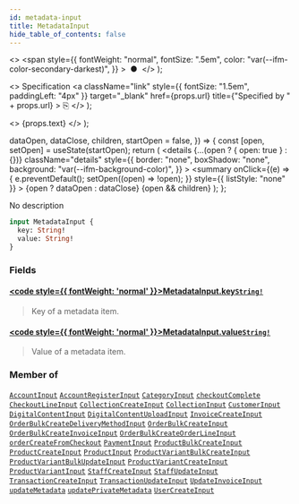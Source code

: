 ```yaml
---
id: metadata-input
title: MetadataInput
hide_table_of_contents: false
---
```


  <>
    <span
      style={{
        fontWeight: "normal",
        fontSize: ".5em",
        color: "var(--ifm-color-secondary-darkest)",
      }}
    >
      &nbsp;●&nbsp;
    </span>
  </>
);

  <>
    Specification
    <a
      className="link"
      style={{ fontSize: "1.5em", paddingLeft: "4px" }}
      target="\_blank"
      href={props.url}
      title={"Specified by " + props.url}
    >
      ⎘
    </a>
  </>
);

  <>
    <span className={props.class}>{props.text}</span>
  </>
);


  dataOpen,
  dataClose,
  children,
  startOpen = false,
}) => {
  const [open, setOpen] = useState(startOpen);
  return (
    <details
      {...(open ? { open: true } : {})}
      className="details"
      style={{
        border: "none",
        boxShadow: "none",
        background: "var(--ifm-background-color)",
      }}
    >
      <summary
        onClick={(e) => {
          e.preventDefault();
          setOpen((open) => !open);
        }}
        style={{ listStyle: "none" }}
      >
        {open ? dataOpen : dataClose}
      </summary>
      {open && children}
    </details>
  );
};

No description

```graphql
input MetadataInput {
  key: String!
  value: String!
}
```

### Fields

#### [<code style={{ fontWeight: 'normal' }}>MetadataInput.<b>key</b></code>](#)<Bullet />[`String!`](../../../api-reference/miscellaneous/scalars/string) <Badge class="badge badge--secondary" text="non-null"/> <Badge class="badge badge--secondary" text="scalar"/>

> Key of a metadata item.

#### [<code style={{ fontWeight: 'normal' }}>MetadataInput.<b>value</b></code>](#)<Bullet />[`String!`](../../../api-reference/miscellaneous/scalars/string) <Badge class="badge badge--secondary" text="non-null"/> <Badge class="badge badge--secondary" text="scalar"/>

> Value of a metadata item.

### Member of

[`AccountInput`](../../../api-reference/users/inputs/account-input) <Badge class="badge badge--secondary" text="input"/><Bullet />[`AccountRegisterInput`](../../../api-reference/users/inputs/account-register-input) <Badge class="badge badge--secondary" text="input"/><Bullet />[`CategoryInput`](../../../api-reference/products/inputs/category-input) <Badge class="badge badge--secondary" text="input"/><Bullet />[`checkoutComplete`](../../../api-reference/checkout/mutations/checkout-complete) <Badge class="badge badge--secondary" text="mutation"/><Bullet />[`CheckoutLineInput`](../../../api-reference/checkout/inputs/checkout-line-input) <Badge class="badge badge--secondary" text="input"/><Bullet />[`CollectionCreateInput`](../../../api-reference/products/inputs/collection-create-input) <Badge class="badge badge--secondary" text="input"/><Bullet />[`CollectionInput`](../../../api-reference/products/inputs/collection-input) <Badge class="badge badge--secondary" text="input"/><Bullet />[`CustomerInput`](../../../api-reference/users/inputs/customer-input) <Badge class="badge badge--secondary" text="input"/><Bullet />[`DigitalContentInput`](../../../api-reference/products/inputs/digital-content-input) <Badge class="badge badge--secondary" text="input"/><Bullet />[`DigitalContentUploadInput`](../../../api-reference/products/inputs/digital-content-upload-input) <Badge class="badge badge--secondary" text="input"/><Bullet />[`InvoiceCreateInput`](../../../api-reference/orders/inputs/invoice-create-input) <Badge class="badge badge--secondary" text="input"/><Bullet />[`OrderBulkCreateDeliveryMethodInput`](../../../api-reference/orders/inputs/order-bulk-create-delivery-method-input) <Badge class="badge badge--secondary" text="input"/><Bullet />[`OrderBulkCreateInput`](../../../api-reference/orders/inputs/order-bulk-create-input) <Badge class="badge badge--secondary" text="input"/><Bullet />[`OrderBulkCreateInvoiceInput`](../../../api-reference/orders/inputs/order-bulk-create-invoice-input) <Badge class="badge badge--secondary" text="input"/><Bullet />[`OrderBulkCreateOrderLineInput`](../../../api-reference/orders/inputs/order-bulk-create-order-line-input) <Badge class="badge badge--secondary" text="input"/><Bullet />[`orderCreateFromCheckout`](../../../api-reference/checkout/mutations/order-create-from-checkout) <Badge class="badge badge--secondary" text="mutation"/><Bullet />[`PaymentInput`](../../../api-reference/payments/inputs/payment-input) <Badge class="badge badge--secondary" text="input"/><Bullet />[`ProductBulkCreateInput`](../../../api-reference/products/inputs/product-bulk-create-input) <Badge class="badge badge--secondary" text="input"/><Bullet />[`ProductCreateInput`](../../../api-reference/products/inputs/product-create-input) <Badge class="badge badge--secondary" text="input"/><Bullet />[`ProductInput`](../../../api-reference/products/inputs/product-input) <Badge class="badge badge--secondary" text="input"/><Bullet />[`ProductVariantBulkCreateInput`](../../../api-reference/products/inputs/product-variant-bulk-create-input) <Badge class="badge badge--secondary" text="input"/><Bullet />[`ProductVariantBulkUpdateInput`](../../../api-reference/products/inputs/product-variant-bulk-update-input) <Badge class="badge badge--secondary" text="input"/><Bullet />[`ProductVariantCreateInput`](../../../api-reference/products/inputs/product-variant-create-input) <Badge class="badge badge--secondary" text="input"/><Bullet />[`ProductVariantInput`](../../../api-reference/products/inputs/product-variant-input) <Badge class="badge badge--secondary" text="input"/><Bullet />[`StaffCreateInput`](../../../api-reference/users/inputs/staff-create-input) <Badge class="badge badge--secondary" text="input"/><Bullet />[`StaffUpdateInput`](../../../api-reference/users/inputs/staff-update-input) <Badge class="badge badge--secondary" text="input"/><Bullet />[`TransactionCreateInput`](../../../api-reference/payments/inputs/transaction-create-input) <Badge class="badge badge--secondary" text="input"/><Bullet />[`TransactionUpdateInput`](../../../api-reference/payments/inputs/transaction-update-input) <Badge class="badge badge--secondary" text="input"/><Bullet />[`UpdateInvoiceInput`](../../../api-reference/orders/inputs/update-invoice-input) <Badge class="badge badge--secondary" text="input"/><Bullet />[`updateMetadata`](../../../api-reference/miscellaneous/mutations/update-metadata) <Badge class="badge badge--secondary" text="mutation"/><Bullet />[`updatePrivateMetadata`](../../../api-reference/miscellaneous/mutations/update-private-metadata) <Badge class="badge badge--secondary" text="mutation"/><Bullet />[`UserCreateInput`](../../../api-reference/users/inputs/user-create-input) <Badge class="badge badge--secondary" text="input"/>
